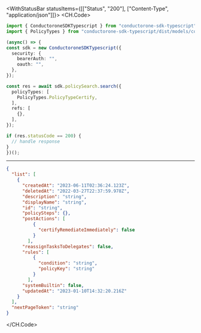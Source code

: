 

<WithStatusBar statusItems={[["Status", "200"], ["Content-Type", "application/json"]]}>
  <CH.Code>
  ```typescript Search.ts
  import { ConductoroneSDKTypescript } from "conductorone-sdk-typescript";
import { PolicyTypes } from "conductorone-sdk-typescript/dist/models/components";

(async() => {
  const sdk = new ConductoroneSDKTypescript({
    security: {
      bearerAuth: "",
      oauth: "",
    },
  });

  const res = await sdk.policySearch.search({
    policyTypes: [
      PolicyTypes.PolicyTypeCertify,
    ],
    refs: [
      {},
    ],
  });

  if (res.statusCode == 200) {
    // handle response
  }
})();
  ```
  ---

  ```json Example Response
  {
    "list": [
      {
        "createdAt": "2023-06-11T02:36:24.123Z",
        "deletedAt": "2022-03-27T22:37:59.978Z",
        "description": "string",
        "displayName": "string",
        "id": "string",
        "policySteps": {},
        "postActions": [
            {
              "certifyRemediateImmediately": false
            }
          ],
        "reassignTasksToDelegates": false,
        "rules": [
            {
              "condition": "string",
              "policyKey": "string"
            }
          ],
        "systemBuiltin": false,
        "updatedAt": "2023-01-10T14:32:20.216Z"
      }
    ],
    "nextPageToken": "string"
  }
  ```
  </CH.Code>
</WithStatusBar>
